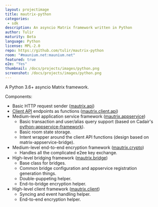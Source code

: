 ```yaml
---
layout: projectimage
title: mautrix-python
categories: 
 - sdk
description: An asyncio Matrix framework written in Python
author: Tulir
maturity: Beta
language: Python
license: MPL-2.0
repo: https://github.com/tulir/mautrix-python
room: "#maunium.net:maunium.net"
featured: true
e2e: "Yes"
thumbnail: /docs/projects/images/python.png
screenshot: /docs/projects/images/python.png
---
```


A Python 3.6+ asyncio Matrix framework.

Components:

- Basic HTTP request sender ([mautrix.api])
- [Client API] endpoints as functions ([mautrix.client.api])
- Medium-level application service framework ([mautrix.appservice])
  - Basic transaction and user/alias query support (based on Cadair's [python-appservice-framework]).
  - Basic room state storage.
  - Intent wrapper around the client API functions (design based on matrix-appservice-bridge).
- Medium-level end-to-end encryption framework ([mautrix.crypto])
  - Handles all the complicated e2ee key exchange.
- High-level bridging framework ([mautrix.bridge])
  - Base class for bridges.
  - Common bridge configuration and appservice registration generation things.
  - Double-puppeting helper.
  - End-to-bridge encryption helper.
- High-level client framework ([mautrix.client])
  - Syncing and event handling helper.
  - End-to-end encryption helper.

[mautrix.api]: https://mautrix.readthedocs.io/en/latest/mautrix.api.html
[Client API]: https://matrix.org/docs/spec/client_server/latest.html
[mautrix.client.api]: https://mautrix.readthedocs.io/en/latest/mautrix.client.api.html
[mautrix.appservice]: https://mautrix.readthedocs.io/en/latest/mautrix.appservice.html
[python-appservice-framework]: https://github.com/Cadair/python-appservice-framework/
[mautrix.bridge]: https://mautrix.readthedocs.io/en/latest/mautrix.bridge.html
[mautrix.client]: https://mautrix.readthedocs.io/en/latest/mautrix.client.html
[mautrix.crypto]: https://mautrix.readthedocs.io/en/latest/mautrix.crypto.html
